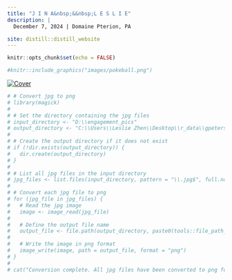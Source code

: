 ```yaml
---
title: "J I N A&nbsp;&&nbsp;L E S L I E"
description: |
  December 7, 2024 | Domaine Pterion, PA

site: distill::distill_website
---
```




```r
knitr::opts_chunk$set(echo = FALSE)
```


```r
#knitr::include_graphics("images/pokeball.png")
```

[![Cover](images/eng14_cover.png)](https://lzhen4.github.io/gpetersii/pictures.html)


<div id="countdown"></div>
<script src="js/countdown.js"></script>


```r
# # Convert jpg to png
# library(magick)
# 
# # Set the directory containing the jpg files
# input_directory <- "D:\\engagement_pics"
# output_directory <- "C:\\Users\\Leslie Zhen\\Desktop\\r_data\\gpetersii\\images"
# 
# # Create the output directory if it does not exist
# if (!dir.exists(output_directory)) {
#   dir.create(output_directory)
# }
# 
# # List all jpg files in the input directory
# jpg_files <- list.files(input_directory, pattern = "\\.jpg$", full.names = TRUE)
# 
# # Convert each jpg file to png
# for (jpg_file in jpg_files) {
#   # Read the jpg image
#   image <- image_read(jpg_file)
#   
#   # Define the output file name
#   output_file <- file.path(output_directory, paste0(tools::file_path_sans_ext(basename(jpg_file)), ".png"))
#   
#   # Write the image in png format
#   image_write(image, path = output_file, format = "png")
# }
# 
# cat("Conversion complete. All jpg files have been converted to png format.")
```

